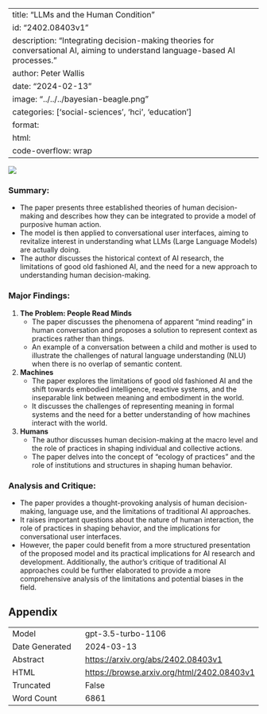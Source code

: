 
---
title: "LLMs and the Human Condition"
id: "2402.08403v1"
description: "Integrating decision-making theories for conversational AI, aiming to understand language-based AI processes."
author: Peter Wallis
date: "2024-02-13"
image: "../../../bayesian-beagle.png"
categories: ['social-sciences', 'hci', 'education']
format:
  html:
    code-overflow: wrap
---

![](../../../bayesian-beagle.png)

### **Summary:**
- The paper presents three established theories of human decision-making and describes how they can be integrated to provide a model of purposive human action.
- The model is then applied to conversational user interfaces, aiming to revitalize interest in understanding what LLMs (Large Language Models) are actually doing.
- The author discusses the historical context of AI research, the limitations of good old fashioned AI, and the need for a new approach to understanding human decision-making.

### **Major Findings:**
1. **The Problem: People Read Minds**
   - The paper discusses the phenomena of apparent "mind reading" in human conversation and proposes a solution to represent context as practices rather than things.
   - An example of a conversation between a child and mother is used to illustrate the challenges of natural language understanding (NLU) when there is no overlap of semantic content.

2. **Machines**
   - The paper explores the limitations of good old fashioned AI and the shift towards embodied intelligence, reactive systems, and the inseparable link between meaning and embodiment in the world.
   - It discusses the challenges of representing meaning in formal systems and the need for a better understanding of how machines interact with the world.

3. **Humans**
   - The author discusses human decision-making at the macro level and the role of practices in shaping individual and collective actions.
   - The paper delves into the concept of "ecology of practices" and the role of institutions and structures in shaping human behavior.

### **Analysis and Critique:**
- The paper provides a thought-provoking analysis of human decision-making, language use, and the limitations of traditional AI approaches.
- It raises important questions about the nature of human interaction, the role of practices in shaping behavior, and the implications for conversational user interfaces.
- However, the paper could benefit from a more structured presentation of the proposed model and its practical implications for AI research and development. Additionally, the author's critique of traditional AI approaches could be further elaborated to provide a more comprehensive analysis of the limitations and potential biases in the field.

## Appendix

|          |          |
|----------|----------|
| Model     | gpt-3.5-turbo-1106       |
| Date Generated     | 2024-03-13       |
| Abstract | [https://arxiv.org/abs/2402.08403v1](https://arxiv.org/abs/2402.08403v1)        |
| HTML     | [https://browse.arxiv.org/html/2402.08403v1](https://browse.arxiv.org/html/2402.08403v1)       |
| Truncated       | False       |
| Word Count       | 6861       |